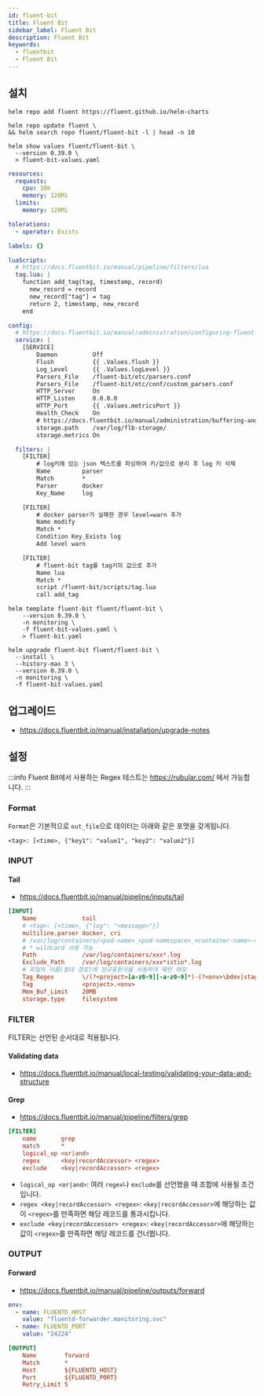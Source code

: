 ```yaml
---
id: fluent-bit
title: Fluent Bit
sidebar_label: Fluent Bit
description: Fluent Bit
keywords:
  - fluentbit
  - Fluent Bit
---
```


## 설치

```shell
helm repo add fluent https://fluent.github.io/helm-charts
```

```shell
helm repo update fluent \
&& helm search repo fluent/fluent-bit -l | head -n 10
```

```shell
helm show values fluent/fluent-bit \
  --version 0.39.0 \
  > fluent-bit-values.yaml
```

```yaml title="fluent-bit-values.yaml"
resources:
  requests:
    cpu: 10m
    memory: 128Mi
  limits:
    memory: 128Mi

tolerations:
  - operator: Exists

labels: {}

luaScripts:
  # https://docs.fluentbit.io/manual/pipeline/filters/lua
  tag.lua: |
    function add_tag(tag, timestamp, record)
      new_record = record
      new_record["tag"] = tag
      return 2, timestamp, new_record
    end

config:
  # https://docs.fluentbit.io/manual/administration/configuring-fluent-bit/classic-mode/configuration-file#config_section
  service: |
    [SERVICE]
        Daemon          Off
        Flush           {{ .Values.flush }}
        Log_Level       {{ .Values.logLevel }}
        Parsers_File    /fluent-bit/etc/parsers.conf
        Parsers_File    /fluent-bit/etc/conf/custom_parsers.conf
        HTTP_Server     On
        HTTP_Listen     0.0.0.0
        HTTP_Port       {{ .Values.metricsPort }}
        Health_Check    On
        # https://docs.fluentbit.io/manual/administration/buffering-and-storage
        storage.path    /var/log/flb-storage/
        storage.metrics On

  filters: |
    [FILTER]
        # log키에 있는 json 텍스트를 파싱하여 키/값으로 분리 후 log 키 삭제
        Name         parser
        Match        *
        Parser       docker
        Key_Name     log

    [FILTER]
        # docker parser가 실패한 경우 level=warn 추가
        Name modify
        Match *
        Condition Key_Exists log
        Add level warn

    [FILTER]
        # fluent-bit tag를 tag키의 값으로 추가
        Name lua
        Match *
        script /fluent-bit/scripts/tag.lua
        call add_tag
```

```shell
helm template fluent-bit fluent/fluent-bit \
    --version 0.39.0 \
    -n monitoring \
    -f fluent-bit-values.yaml \
    > fluent-bit.yaml
```

```shell
helm upgrade fluent-bit fluent/fluent-bit \
  --install \
  --history-max 3 \
  --version 0.39.0 \
  -n monitoring \
  -f fluent-bit-values.yaml
```

## 업그레이드

- https://docs.fluentbit.io/manual/installation/upgrade-notes

## 설정

:::info
Fluent Bit에서 사용하는 Regex 테스트는 https://rubular.com/ 에서 가능합니다.
:::

### Format

`Format`은 기본적으로 `out_file`으로 데이터는 아래와 같은 포맷을 갖게됩니다.

```shell
<tag>: [<time>, {"key1": "value1", "key2": "value2"}]
```

### INPUT

#### Tail

- https://docs.fluentbit.io/manual/pipeline/inputs/tail

```ini
[INPUT]
    Name             tail
    # <tag>: [<time>, {"log": "<message>"}]
    multiline.parser docker, cri
    # /var/log/containers/<pod-name>_<pod-namespace>_<container-name>-<hash>.log
    # * wildcard 사용 가능
    Path             /var/log/containers/xxx*.log
    Exclude_Path     /var/log/containers/xxx*istio*.log
    # 파일의 이름(절대 경로)에 정규표현식을 사용하여 패턴 매칭
    Tag_Regex        \/(?<project>[a-z0-9][-a-z0-9]*)-(?<env>\bdev|stag|prod\b)(.*)_(?<namespace_name>.+)_(?<container_name>.+)-
    Tag              <project>.<env>
    Mem_Buf_Limit    20MB
    storage.type     filesystem
```

### FILTER

FILTER는 선언된 순서대로 적용됩니다.

#### Validating data

- https://docs.fluentbit.io/manual/local-testing/validating-your-data-and-structure

#### Grep

- https://docs.fluentbit.io/manual/pipeline/filters/grep

```ini
[FILTER]
    name       grep
    match      *
    logical_op <or|and>
    regex      <key|recordAccessor> <regex>
    exclude    <key|recordAccessor> <regex>
```

- `logical_op <or|and>`: 여러 `regex`나 `exclude`를 선언했을 때 조합에 사용될 조건입니다.
- `regex <key|recordAccessor> <regex>`: `<key|recordAccessor>`에 해당하는 값이 `<regex>`를 만족하면 해당 레코드를 통과시킵니다.
- `exclude <key|recordAccessor> <regex>`: `<key|recordAccessor>`에 해당하는 값이 `<regex>`를 만족하면 해당 레코드를 건너뜁니다.

### OUTPUT

#### Forward

- https://docs.fluentbit.io/manual/pipeline/outputs/forward

```yaml
env:
  - name: FLUENTD_HOST
    value: "fluentd-forwarder.monitoring.svc"
  - name: FLUENTD_PORT
    value: "24224"
```

```ini
[OUTPUT]
    Name        forward
    Match       *
    Host        ${FLUENTD_HOST}
    Port        ${FLUENTD_PORT}
    Retry_Limit 5
```
